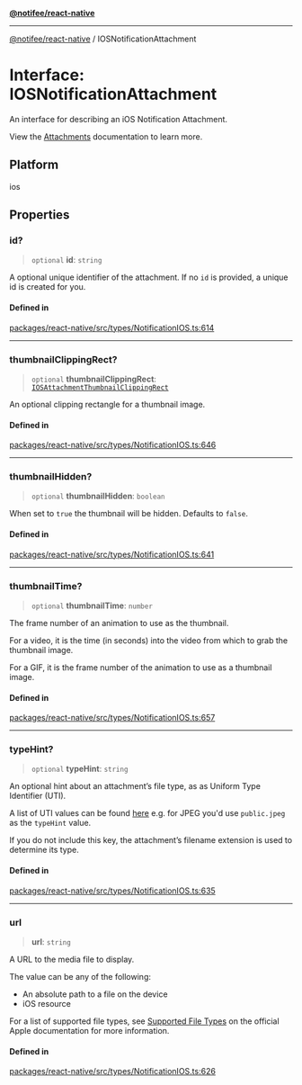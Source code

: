 [**@notifee/react-native**](react-native/reference/index)

***

[@notifee/react-native](react-native/reference/index) / IOSNotificationAttachment

# Interface: IOSNotificationAttachment

An interface for describing an iOS Notification Attachment.

View the [Attachments](/react-native/docs/ios/appearance#attachments) documentation to learn more.

## Platform

ios

## Properties

### id?

> `optional` **id**: `string`

A optional unique identifier of the attachment.
If no `id` is provided, a unique id is created for you.

#### Defined in

[packages/react-native/src/types/NotificationIOS.ts:614](https://github.com/invertase/notifee/blob/main/packages/react-native/src/types/NotificationIOS.ts#L614)

***

### thumbnailClippingRect?

> `optional` **thumbnailClippingRect**: [`IOSAttachmentThumbnailClippingRect`](react-native/reference/Interface.IOSAttachmentThumbnailClippingRect)

An optional clipping rectangle for a thumbnail image.

#### Defined in

[packages/react-native/src/types/NotificationIOS.ts:646](https://github.com/invertase/notifee/blob/main/packages/react-native/src/types/NotificationIOS.ts#L646)

***

### thumbnailHidden?

> `optional` **thumbnailHidden**: `boolean`

When set to `true` the thumbnail will be hidden.
Defaults to `false`.

#### Defined in

[packages/react-native/src/types/NotificationIOS.ts:641](https://github.com/invertase/notifee/blob/main/packages/react-native/src/types/NotificationIOS.ts#L641)

***

### thumbnailTime?

> `optional` **thumbnailTime**: `number`

The frame number of an animation to use as the thumbnail.

For a video, it is the time (in seconds) into the video from which to
grab the thumbnail image.

For a GIF, it is the frame number of the animation to use
as a thumbnail image.

#### Defined in

[packages/react-native/src/types/NotificationIOS.ts:657](https://github.com/invertase/notifee/blob/main/packages/react-native/src/types/NotificationIOS.ts#L657)

***

### typeHint?

> `optional` **typeHint**: `string`

An optional hint about an attachment’s file type, as as Uniform Type Identifier (UTI).

A list of UTI values can be found [here](https://developer.apple.com/library/archive/documentation/Miscellaneous/Reference/UTIRef/Articles/System-DeclaredUniformTypeIdentifiers.html) e.g. for JPEG you'd use `public.jpeg` as the `typeHint` value.

If you do not include this key, the attachment’s filename extension is used to determine its type.

#### Defined in

[packages/react-native/src/types/NotificationIOS.ts:635](https://github.com/invertase/notifee/blob/main/packages/react-native/src/types/NotificationIOS.ts#L635)

***

### url

> **url**: `string`

A URL to the media file to display.

The value can be any of the following:

* An absolute path to a file on the device
* iOS resource

For a list of supported file types, see [Supported File Types](https://developer.apple.com/documentation/usernotifications/unnotificationattachment#1682051) on the official Apple documentation for more information.

#### Defined in

[packages/react-native/src/types/NotificationIOS.ts:626](https://github.com/invertase/notifee/blob/main/packages/react-native/src/types/NotificationIOS.ts#L626)
